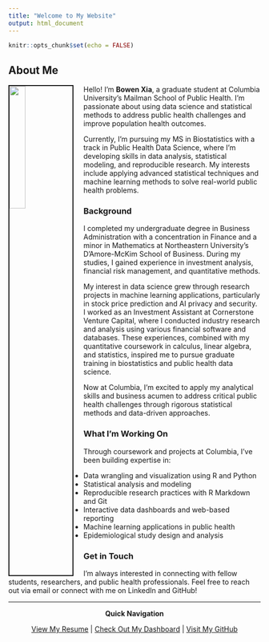 ```yaml
---
title: "Welcome to My Website"
output: html_document
---
```


```r
knitr::opts_chunk$set(echo = FALSE)
```

## About Me

<img src="images/headshot.jpg" style="width:25%; border:2px solid; margin-right: 20px" align="left">

Hello! I'm **Bowen Xia**, a graduate student at Columbia University's Mailman School of Public Health. I'm passionate about using data science and statistical methods to address public health challenges and improve population health outcomes.

Currently, I'm pursuing my MS in Biostatistics with a track in Public Health Data Science, where I'm developing skills in data analysis, statistical modeling, and reproducible research. My interests include applying advanced statistical techniques and machine learning methods to solve real-world public health problems.

### Background

I completed my undergraduate degree in Business Administration with a concentration in Finance and a minor in Mathematics at Northeastern University's D'Amore-McKim School of Business. During my studies, I gained experience in investment analysis, financial risk management, and quantitative methods.

My interest in data science grew through research projects in machine learning applications, particularly in stock price prediction and AI privacy and security. I worked as an Investment Assistant at Cornerstone Venture Capital, where I conducted industry research and analysis using various financial software and databases. These experiences, combined with my quantitative coursework in calculus, linear algebra, and statistics, inspired me to pursue graduate training in biostatistics and public health data science.

Now at Columbia, I'm excited to apply my analytical skills and business acumen to address critical public health challenges through rigorous statistical methods and data-driven approaches.

### What I'm Working On

Through coursework and projects at Columbia, I've been building expertise in:

* Data wrangling and visualization using R and Python
* Statistical analysis and modeling
* Reproducible research practices with R Markdown and Git
* Interactive data dashboards and web-based reporting
* Machine learning applications in public health
* Epidemiological study design and analysis

### Get in Touch

I'm always interested in connecting with fellow students, researchers, and public health professionals. Feel free to reach out via email or connect with me on LinkedIn and GitHub!

---

<center>
**Quick Navigation**

[View My Resume](resume.html) | [Check Out My Dashboard](dashboard.html) | [Visit My GitHub](https://github.com/bx2232)
</center>
